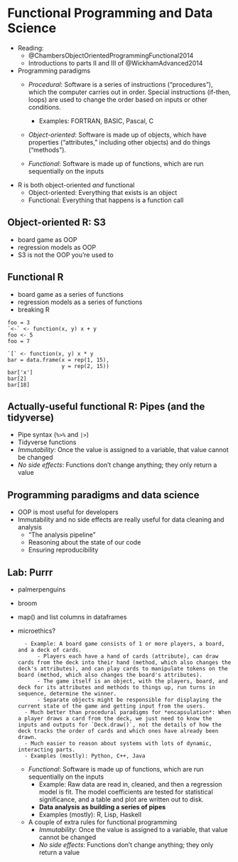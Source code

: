 # Functional Programming and Data Science #

- Reading:  
    - @ChambersObjectOrientedProgrammingFunctional2014
    - Introductions to parts II and III of @WickhamAdvanced2014

- Programming paradigms
    - *Procedural*:  Software is a series of instructions ("procedures"), which the computer carries out in order.  Special instructions (if-then, loops) are used to change the order based on inputs or other conditions.  
        - Examples: FORTRAN, BASIC, Pascal, C

    - *Object-oriented*:  Software is made up of objects, which have properties ("attributes," including other objects) and do things ("methods").  
    
    - *Functional*:  Software is made up of functions, which are run sequentially on the inputs
    
- R is both object-oriented *and* functional
    - Object-oriented:  Everything that exists is an object
    - Functional:  Everything that happens is a function call
    
## Object-oriented R:  S3

- board game as OOP
- regression models as OOP
- S3 is not the OOP you're used to

## Functional R

- board game as a series of functions
- regression models as a series of functions
- breaking R

```
foo = 3
`<-` <- function(x, y) x + y
foo <- 5
foo = 7
```

```
`[` <- function(x, y) x * y
bar = data.frame(x = rep(1, 15),
                 y = rep(2, 15))
bar['x']
bar[2]
bar[18]
```


## Actually-useful functional R:  Pipes (and the tidyverse)

- Pipe syntax (`%>%` and `|>`)
- Tidyverse functions
- *Immutability*:  Once the value is assigned to a variable, that value cannot be changed
- *No side effects*:  Functions don't change anything; they only return a value

## Programming paradigms and data science

- OOP is most useful for developers
- Immutability and no side effects are really useful for data cleaning and analysis
    - "The analysis pipeline"
    - Reasoning about the state of our code
    - Ensuring reproducibility


## Lab:  Purrr
- palmerpenguins
- broom
- map() and list columns in dataframes
- microethics? 

    
    
        - Example: A board game consists of 1 or more players, a board, and a deck of cards.  
            - Players each have a hand of cards (attribute), can draw cards from the deck into their hand (method, which also changes the deck's attributes), and can play cards to manipulate tokens on the board (method, which also changes the board's attributes).  
            - The game itself is an object, with the players, board, and deck for its attributes and methods to things up, run turns in sequence, determine the winner.  
            - Separate objects might be responsible for displaying the current state of the game and getting input from the users.  
        - Much better than procedural paradigms for *encapsulation*: When a player draws a card from the deck, we just need to know the inputs and outputs for `Deck.draw()`, not the details of how the deck tracks the order of cards and which ones have already been drawn. 
        - Much easier to reason about systems with lots of dynamic, interacting parts.  
        - Examples (mostly): Python, C++, Java
    
    - *Functional*: Software is made up of functions, which are run sequentially on the inputs
        - Example: Raw data are read in, cleaned, and then a regression model is fit.  The model coefficients are tested for statistical significance, and a table and plot are written out to disk.  
        - **Data analysis as building a series of pipes**
        - Examples (mostly): R, Lisp, Haskell
    
    - A couple of extra rules for functional programming
        - *Immutability*:  Once the value is assigned to a variable, that value cannot be changed
        - *No side effects*:  Functions don't change anything; they only return a value



